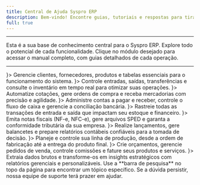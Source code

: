```yaml
---
title: Central de Ajuda Syspro ERP
description: Bem-vindo! Encontre guias, tutoriais e respostas para tirar o máximo proveito do seu sistema.
full: true
---
```



---

Esta é a sua base de conhecimento central para o Syspro ERP. Explore todo o potencial de cada funcionalidade. Clique no módulo desejado para acessar o manual completo, com guias detalhados de cada operação.

---

<Cards>
  <CustomCard title="Cadastro" href="/docs/manual/cadastro" icon={<User className="h-5 w-5" />}>
    Gerencie clientes, fornecedores, produtos e tabelas essenciais para o funcionamento do sistema.
  </CustomCard>
  <CustomCard title="Estoque" href="/docs/manual/estoque" icon={<Package className="h-5 w-5" />}>
    Controle entradas, saídas, transferências e consulte o inventário em tempo real para otimizar suas operações.
  </CustomCard>
  <CustomCard title="Compras" href="/docs/manual/compra" icon={<CreditCard className="h-5 w-5" />}>
    Automatize cotações, gere ordens de compra e receba mercadorias com precisão e agilidade.
  </CustomCard>
  <CustomCard title="Financeiro" href="/docs/manual/financeiro" icon={<Banknote className="h-5 w-5" />}>
    Administre contas a pagar e receber, controle o fluxo de caixa e gerencie a conciliação bancária.
  </CustomCard>
  <CustomCard title="Movimento" href="/docs/manual/movimento" icon={<Truck className="h-5 w-5" />}>
    Rastreie todas as transações de entrada e saída que impactam seu estoque e financeiro.
  </CustomCard>
  <CustomCard title="Fiscal" href="/docs/manual/fiscal" icon={<Scale className="h-5 w-5" />}>
    Emita notas fiscais (NF-e, NFC-e), gere arquivos SPED e garanta a conformidade tributária da sua empresa.
  </CustomCard>
  <CustomCard title="Contábil" href="/docs/manual/contabil" icon={<FileText className="h-5 w-5" />}>
    Realize lançamentos, gere balancetes e prepare relatórios contábeis confiáveis para a tomada de decisão.
  </CustomCard>
  <CustomCard title="Produção" href="/docs/manual/producao" icon={<Wrench className="h-5 w-5" />}>
    Planeje e controle sua linha de produção, desde a ordem de fabricação até a entrega do produto final.
  </CustomCard>
  <CustomCard title="Vendas" href="/docs/manual/vendas" icon={<ShoppingCart className="h-5 w-5" />}>
    Crie orçamentos, gerencie pedidos de venda, controle comissões e fature seus produtos e serviços.
  </CustomCard>
  <CustomCard title="Relatórios" href="/docs/manual/relatorios" icon={<BarChart2 className="h-5 w-5" />}>
    Extraia dados brutos e transforme-os em insights estratégicos com relatórios gerenciais e personalizáveis.
  </CustomCard>
</Cards>

<Callout title="Não encontrou o que procurava?">
  Use a **barra de pesquisa** no topo da página para encontrar um tópico específico. Se a dúvida persistir, nossa equipe de suporte terá prazer em ajudar.
</Callout>

<SuporteSection modulo="Syspro ERP" />